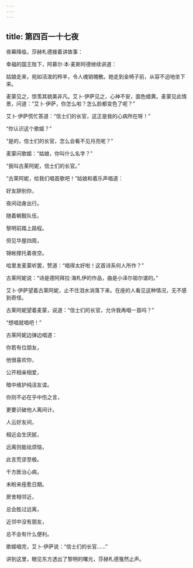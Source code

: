 ```yaml
---
---
---
```

title: 第四百一十七夜
---






夜幕降临，莎赫札德接着讲故事：





幸福的国王陛下，阿慕尔·本·麦斯阿德继续讲道：

姑娘走来，宛如活泼的羚羊，令人魂销魄散。她走到金椅子前，从容不迫地坐下来。

麦蒙见之，惊羡其貌美非凡。艾卜·伊萨见之，心神不安，面色蜡黄。麦蒙见此情景，问道：“艾卜·伊萨，你怎么啦？怎么脸都变色了呢？”

艾卜·伊萨慌忙答道：“信士们的长官，这正是我的心病所在呀！”

“你认识这个歌姬？”

“是的，信士们的长官，怎么会看不见月亮呢？”

麦蒙问歌姬：“姑娘，你叫什么名字？”

“我叫古莱阿妮，信士们的长官。”

“古莱阿妮，给我们唱首歌吧！”姑娘和着乐声唱道：


好友辞别你，

夜间动身出行。

随着朝觐队伍，

黎明前踏上路程。

但见华屋四周，

锦帐撑托着夜空。



哈里发麦蒙听罢，赞道：“唱得太好啦！这首诗系何人所作？”

古莱阿妮说：“诗是德阿拜拉·海札伊的作品，曲是小泽尔祖尔谱的。”

艾卜·伊萨望着古莱阿妮，止不住泪水淌落下来。在座的人看见这种情况，无不感到奇怪。

古莱阿妮望着麦蒙，说道：“信士们的长官，允许我再唱一首吗？”

“想唱就唱吧！”

古莱阿妮边弹边唱道：


你若有位朋友，

他很喜欢你，

公开相亲相爱，

暗中维护纯洁友谊。

你则不必在乎中伤之言，

更要识破他人离间计。

人云好友间，

相近会生厌腻，

远离则能祛烦恼，

此言荒谬至极。

千方医治心病，

未盼来痊愈日期。

房舍相邻近，

总会胜过远离，

近邻中没有朋友，

总不会有什么便利。



歌姬唱完，艾卜·伊萨说：“信士们的长官……”





讲到这里，眼见东方透出了黎明的曙光，莎赫札德戛然止声。